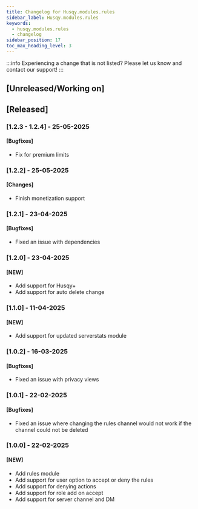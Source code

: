 ```yaml
---
title: Changelog for Husqy.modules.rules
sidebar_label: Husqy.modules.rules
keywords:
  - husqy.modules.rules
  - changelog
sidebar_position: 17
toc_max_heading_level: 3
---
```


:::info
Experiencing a change that is not listed? Please let us know and contact our support!
:::

## [Unreleased/Working on]

## [Released]

### [1.2.3 - 1.2.4] - 25-05-2025

#### [Bugfixes]

- Fix for premium limits

### [1.2.2] - 25-05-2025

#### [Changes]

- Finish monetization support

### [1.2.1] - 23-04-2025

#### [Bugfixes]

- Fixed an issue with dependencies

### [1.2.0] - 23-04-2025

#### [NEW]

- Add support for Husqy+
- Add support for auto delete change

### [1.1.0] - 11-04-2025

#### [NEW]

- Add support for updated serverstats module

### [1.0.2] - 16-03-2025

#### [Bugfixes]

- Fixed an issue with privacy views

### [1.0.1] - 22-02-2025

#### [Bugfixes]

- Fixed an issue where changing the rules channel would not work if the channel could not be deleted

### [1.0.0] - 22-02-2025

#### [NEW]

- Add rules module
- Add support for user option to accept or deny the rules
- Add support for denying actions
- Add support for role add on accept
- Add support for server channel and DM